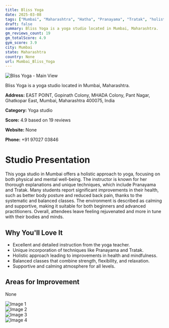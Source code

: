```yaml
---
title: Bliss Yoga
date: 2025-03-08
tags: ["Mumbai", "Maharashtra", "Hatha", "Pranayama", "Tratak", "holistic", "calming", "Mumbai"]  
draft: false
summary: Bliss Yoga is a yoga studio located in Mumbai, Maharashtra.
gm_reviews_count: 19
gm_totalScore: 4.9
gym_score: 3.9
city: Mumbai
state: Maharashtra
country: None
url: Mumbai_Bliss_Yoga
---
```


<div className="aspect-[16/9] relative my-8">
  <img 
    src="https://lh3.googleusercontent.com/p/AF1QipMGSfOVBOM3yu9-bPYxQB--Oj1f3uuCr3aAleFn=w1920-h1080-k-no"
    alt="Bliss Yoga - Main View"
    className="object-cover absolute inset-0 w-full h-full rounded-lg"
  />
</div>

Bliss Yoga is a yoga studio located in Mumbai, Maharashtra.

**Address:** EAST POINT, Gopinath Colony, MHADA Colony, Pant Nagar, Ghatkopar East, Mumbai, Maharashtra 400075, India

**Category:** Yoga studio

**Score:** 4.9 based on 19 reviews

**Website:** None

**Phone:** +91 97027 03846

# Studio Presentation

This yoga studio in Mumbai offers a holistic approach to yoga, focusing on both physical and mental well-being. The instructor is known for her thorough explanations and unique techniques, which include Pranayama and Tratak. Many students report significant improvements in their health, such as better body posture and reduced back pain, thanks to the systematic and balanced classes. The environment is described as calming and supportive, making it suitable for both beginners and advanced practitioners. Overall, attendees leave feeling rejuvenated and more in tune with their bodies and minds.



## Why You'll Love It

- Excellent and detailed instruction from the yoga teacher.
- Unique incorporation of techniques like Pranayama and Tratak.
- Holistic approach leading to improvements in health and mindfulness.
- Balanced classes that combine strength, flexibility, and relaxation.
- Supportive and calming atmosphere for all levels.

## Areas for Improvement

None

<div className="grid grid-cols-1 xl:grid-cols-2 gap-4 my-8">
<div className="aspect-[4/3] relative"><img src="https://lh3.googleusercontent.com/p/AF1QipPEWIxF_rLOyZ18R_Wrct-_2SafTTGP0-IjApDi=w1920-h1080-k-no" alt="Image 1" className="object-cover absolute inset-0 w-full h-full rounded-lg" /></div>
<div className="aspect-[4/3] relative"><img src="https://lh5.googleusercontent.com/p/AF1QipMo9R7iGYSDgwi1lIUuhpaRZKFBFfgEDHmGJukg=w1920-h1080-k-no" alt="Image 2" className="object-cover absolute inset-0 w-full h-full rounded-lg" /></div>
<div className="aspect-[4/3] relative"><img src="https://lh5.googleusercontent.com/p/AF1QipOwHGPFtM8kd6hwZV-tzWkD40iGyYEcXpz-rPgJ=w1920-h1080-k-no" alt="Image 3" className="object-cover absolute inset-0 w-full h-full rounded-lg" /></div>
<div className="aspect-[4/3] relative"><img src="https://lh5.googleusercontent.com/p/AF1QipOy9njmodllOoT9l9GynXBYU0HV2zRYK1uZDSAT=w1920-h1080-k-no" alt="Image 4" className="object-cover absolute inset-0 w-full h-full rounded-lg" /></div>
</div>